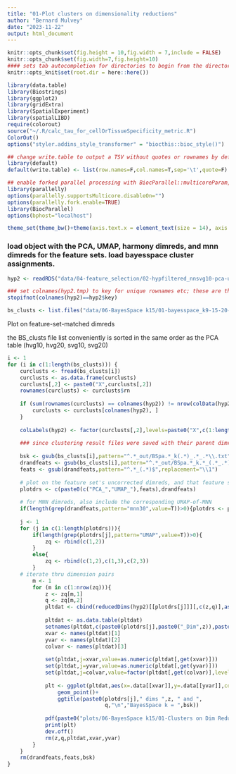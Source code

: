 ```yaml
---
title: "01-Plot clusters on dimensionality reductions"
author: "Bernard Mulvey"
date: "2023-11-22"
output: html_document
---
```


```r
knitr::opts_chunk$set(fig.height = 10,fig.width = 7,include = FALSE)
knitr::opts_chunk$set(fig.width=7,fig.height=10)
#### sets tab autocompletion for directories to begin from the directory containing the .Rproj session, instead of the script's directory if different
knitr::opts_knit$set(root.dir = here::here())

library(data.table)
library(Biostrings)
library(ggplot2)
library(gridExtra)
library(SpatialExperiment)
library(spatialLIBD)
require(colorout)
source("~/.R/calc_tau_for_cellOrTissueSpecificity_metric.R")
ColorOut()
options("styler.addins_style_transformer" = "biocthis::bioc_style()")

## change write.table to output a TSV without quotes or rownames by default
library(default)
default(write.table) <- list(row.names=F,col.names=T,sep='\t',quote=F)

## enable forked parallel processing with BiocParallel::multicoreParam, future::, etc
library(parallelly)
options(parallelly.supportsMulticore.disableOn="")
options(parallelly.fork.enable=TRUE)
library(BiocParallel)
options(bphost="localhost")

theme_set(theme_bw()+theme(axis.text.x = element_text(size = 14), axis.title.x = element_text(size = 16), axis.text.y = element_text(size = 14), axis.title.y = element_text(size =16), plot.title = element_text(size = 20,hjust=0.5), strip.text = element_text(size=18), legend.text = element_text(size=10), legend.title = element_text(size=11,hjust=0.5)))
```

### load object with the PCA, UMAP, harmony dimreds, and mnn dimreds for the feature sets. load bayesspace cluster assignments.
```r
hyp2 <- readRDS("data/04-feature_selection/02-hypfiltered_nnsvg10-pca-umap-harmonydefault-harmonylambdanull-mnn30.RDS")

### set colnames(hyp2.tmp) to key for unique rownames etc; these are the rownames used with the bayesspace cluster results
stopifnot(colnames(hyp2)==hyp2$key)

bs_clusts <- list.files("data/06-BayesSpace k15/01-bayesspace_k9-15-20-31_out",pattern=".txt",full.names=T)
```

Plot on feature-set-matched dimreds

the BS_clusts file list conveniently is sorted in the same order as the PCA table (hvg10, hvg20, svg10, svg20)
```r
i <- 1
for (i in c(1:length(bs_clusts))) {
    curclusts <- fread(bs_clusts[i])
    curclusts <- as.data.frame(curclusts)
    curclusts[,2] <- paste0("X",curclusts[,2])
    rownames(curclusts) <- curclusts$rn
    
    if (sum(rownames(curclusts) == colnames(hyp2)) != nrow(colData(hyp2))) {
        curclusts <- curclusts[colnames(hyp2), ]
    }
    
    colLabels(hyp2) <- factor(curclusts[,2],levels=paste0("X",c(1:length(unique(curclusts[,2])))))
    
    ### since clustering result files were saved with their parent dimred in the output file name, we can use the cluster file name to match/recreate the dimreds to plot onto. also grab the specified k value from filename for reference.
    
    bsk <- gsub(bs_clusts[i],pattern="^.*_out/BSpa.*_k(.*)_.*_.*\\.txt",replacement="\\1")
    drandfeats <- gsub(bs_clusts[i],pattern="^.*_out/BSpa.*_k.*_(.*_.*)\\.txt",replacement="\\1")
    feats <- gsub(drandfeats,pattern="^.*_(.*)$",replacement="\\1")
    
    # plot on the feature set's uncorrected dimreds, and that feature set's corresponding batch correction method's dimreds
    plotdrs <- c(paste0(c("PCA_","UMAP_"),feats),drandfeats)
    
    # for MNN dimreds, also include the corresponding UMAP-of-MNN
    if(length(grep(drandfeats,pattern="mnn30",value=T))>0){plotdrs <- plotdrs <- c(plotdrs,paste0(drandfeats,"_UMAP"))}
    
    j <- 1
    for (j in c(1:length(plotdrs))){
        if(length(grep(plotdrs[j],pattern="UMAP",value=T))>0){
            zq <- rbind(c(1,2))
        }
        else{
            zq <- rbind(c(1,2),c(1,3),c(2,3))
        }
    # iterate thru dimension pairs
        m <- 1
        for (m in c(1:nrow(zq))){
            z <- zq[m,1]
            q <- zq[m,2]
            pltdat <- cbind(reducedDims(hyp2)[[plotdrs[j]]][,c(z,q)],as.character(hyp2$label))
            
            pltdat <- as.data.table(pltdat)
            setnames(pltdat,c(paste0(plotdrs[j],paste0("_Dim",z)),paste0(plotdrs[j],paste0("_Dim",q)),paste0(drandfeats,"_k",bsk)))
            xvar <- names(pltdat)[1]
            yvar <- names(pltdat)[2]
            colvar <- names(pltdat)[3]
        
            set(pltdat,j=xvar,value=as.numeric(pltdat[,get(xvar)]))
            set(pltdat,j=yvar,value=as.numeric(pltdat[,get(yvar)]))
            set(pltdat,j=colvar,value=factor(pltdat[,get(colvar)],levels=paste0("X",c(1:length(unique(pltdat[,get(colvar)]))))))
        
            plt <- ggplot(pltdat,aes(x=.data[[xvar]],y=.data[[yvar]],col=.data[[colvar]]))+
                geom_point()+
                ggtitle(paste0(plotdrs[j]," dims ",z, " and ",
                               q,"\n","BayesSpace k = ",bsk))
        
            pdf(paste0("plots/06-BayesSpace k15/01-Clusters on Dim Reducs/",drandfeats,"-Bspc-k",bsk,"_plotted-on_",plotdrs[j],"dims",q,"and",z,".pdf"),width = 10,height = 8)
            print(plt)
            dev.off()
            rm(z,q,pltdat,xvar,yvar)
        }
    }
    rm(drandfeats,feats,bsk)
}

```

